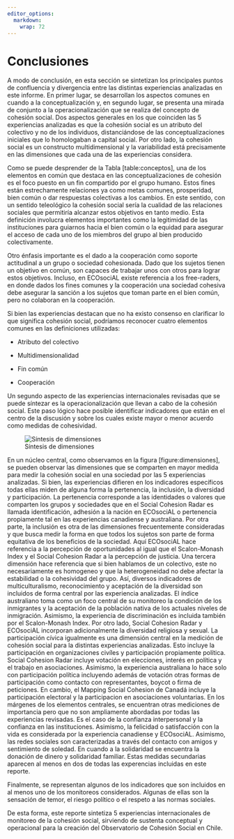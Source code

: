 ```yaml
---
editor_options: 
  markdown: 
    wrap: 72
---
```


# Conclusiones

A modo de conclusión, en esta sección se sintetizan los principales
puntos de confluencia y divergencia entre las distintas experiencias
analizadas en este informe. En primer lugar, se desarrollan los aspectos
comunes en cuando a la conceptualización y, en segundo lugar, se
presenta una mirada de conjunto a la operacionalización que se realiza
del concepto de cohesión social. Dos aspectos generales en los que
coinciden las 5 experiencias analizadas es que la cohesión social es un
atributo del colectivo y no de los individuos, distanciándose de las
conceptualizaciones iniciales que lo homologaban a capital social. Por
otro lado, la cohesión social es un constructo multidimensional y la
variabilidad está precisamente en las dimensiones que cada una de las
experiencias considera.

Como se puede desprender de la Tabla [table:conceptos], una de los
elementos en común que destaca en las conceptualizaciones de cohesión es
el foco puesto en un fin compartido por el grupo humano. Estos fines
están estrechamente relaciones ya como metas comunes, prosperidad, bien
común o dar respuestas colectivas a los cambios. En este sentido, con un
sentido teleológico la cohesión social sería la cualidad de las
relaciones sociales que permitiría alcanzar estos objetivos en tanto
medio. Esta definición involucra elementos importantes como la
legitimidad de las instituciones para guiarnos hacia el bien común o la
equidad para asegurar el acceso de cada uno de los miembros del grupo al
bien producido colectivamente.

Otro énfasis importante es el dado a la cooperación como soporte
actitudinal a un grupo o sociedad cohesionada. Dado que los sujetos
tienen un objetivo en común, son capaces de trabajar unos con otros para
lograr estos objetivos. Incluso, en ECOsociAL existe referencia a los
free-raders, en donde dados los fines comunes y la cooperación una
sociedad cohesiva debe asegurar la sanción a los sujetos que toman parte
en el bien común, pero no colaboran en la cooperación.

Si bien las experiencias destacan que no ha existo consenso en
clarificar lo que significa cohesión social, podríamos reconocer cuatro
elementos comunes en las definiciones utilizadas:

-   Atributo del colectivo

-   Multidimensionalidad

-   Fin común

-   Cooperación


Un segundo aspecto de las experiencias internacionales revisadas que se
puede síntezar es la operacionalización que llevan a cabo de la cohesión
social. Este paso lógico hace posible identificar indicadores que están
en el centro de la discusión y sobre los cuales existe mayor o menor
acuerdo como medidas de cohesividad.

![Síntesis de dimensiones](inputs/images/comun.jpg)

En un núcleo central, como observamos en la figura [figure:dimensiones],
se pueden observar las dimensiones que se comparten en mayor medida para
medir la cohesión social en una sociedad por las 5 experiencias
analizadas. Si bien, las experiencias difieren en los indicadores
específicos todas ellas miden de alguna forma la pertenencia, la
inclusión, la diversidad y participación. La pertenencia corresponde a
las identidades o valores que comparten los grupos y sociedades que en
el Social Cohesion Radar es llamada identificación, adhesión a la nación
en ECOsociAL o pertenencia propiamente tal en las experiencias
canadiense y australiana. Por otra parte, la inclusión es otra de las
dimensiones frecuentemente consideradas y que busca medir la forma en
que todos los sujetos son parte de forma equitativa de los beneficios de
la sociedad. Aquí ECOsociAL hace referencia a la percepción de
oportunidades al igual que el Scalon-Monash Index y el Social Cohesion
Radar a la percepción de justicia. Una tercera dimensión hace referencia
que si bien hablamos de un colectivo, este no necesariamente es
homogeneo y que la heterogeneidad no debe afectar la estabilidad o la
cohesividad del grupo. Así, diversos indicadores de multiculturalismo,
reconocimiento y aceptación de la diversidad son incluidos de forma
central por las experiencia analizadas. El índice australiano toma como
un foco central de su monitoreo la condición de los inmigrantes y la
aceptación de la población nativa de los actuales niveles de
inmigración. Asimismo, la experiencia de discriminación es incluida
también por el Scalon-Monash Index. Por otro lado, Social Cohesion Radar
y ECOsociAL incorporan adicionalmente la diversidad religiosa y sexual.
La participación cívica igualmente es una dimensión central en la
medición de cohesión social para la distintas experiencias analizadas.
Esto incluye la participación en organizaciones civíles y participación
propiamente política. Social Cohesion Radar incluye votación en
elecciones, interés en política y el trabajo en asociaciones. Asimismo,
la experiencia australiana lo hace solo con participación política
incluyendo además de votación otras formas de participación como
contacto con representantes, boycot o firma de peticiones. En cambio, el
Mapping Social Cohesion de Canadá incluye la participación electoral y
la participacion en asociaciones voluntarias. En los márgenes de los
elementos centrales, se encuentran otras mediciones de importancia pero
que no son ampliamente abordadas por todas las experiencias revisadas.
Es el caso de la confianza interpersonal y la confianza en las
instituciones. Asimismo, la felicidad o satisfacción con la vida es
considerada por la experiencia canadiense y ECOsociAL. Asimismo, las
redes sociales son caracterizadas a través del contacto con amigos y
sentimiento de soledad. En cuando a la solidaridad se encuentra la
donación de dinero y solidaridad familiar. Estas medidas secundarias
aparecen al menos en dos de todas las experencias incluidas en este
reporte.

Finalmente, se representan algunos de los indicadores que son incluidos
en al menos uno de los monitoreos considerados. Algunas de ellas son la
sensación de temor, el riesgo político o el respeto a las normas
sociales.

De esta forma, este reporte sintetiza 5 experiencias internacionales de
monitoreo de la cohesión social, sirviendo de sustenta conceptual y
operacional para la creación del Observatorio de Cohesión Social en
Chile.
